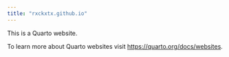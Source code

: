 ```yaml
---
title: "rxckxtx.github.io"
---
```


This is a Quarto website.

To learn more about Quarto websites visit <https://quarto.org/docs/websites>.
